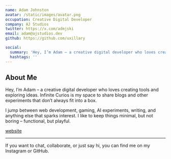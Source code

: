 ```yaml
---
name: Adam Johnston
avatar: /static/images/avatar.png
occupation: Creative Digital Developer
company: AJ Studios
twitter: https://x.com/admjski
email: adam@ajstudios.dev
github: https://github.com/uxillary

social:
  summary: 'Hey, I’m Adam – a creative digital developer who loves creating tools and exploring ideas.'
  hashtags: ''
---
```

## About Me

Hey, I’m Adam – a creative digital developer who loves creating tools and exploring ideas. Infinite Curios is my space to share  blogs and other experiments that don’t always fit into a box.

I jump between web development, gaming, AI experiments, writing, and anything else that sparks interest. I like to keep things minimal, but not boring – functional, but playful.

[website](https://adamj.link)

---

If you want to chat, collaborate, or just say hi, you can find me on my Instagram or GitHub.
